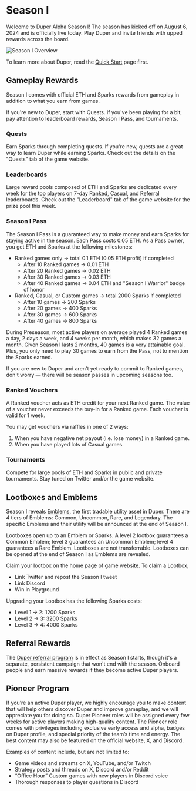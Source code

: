 # Season I

Welcome to Duper Alpha Season I! The season has kicked off on August 6, 2024 and is officially live today. Play Duper and invite friends with upped rewards across the board.

![Season I Overview](public/season-I.png "Season I Overview")

To learn more about Duper, read the [Quick Start](.) page first.

## Gameplay Rewards

Season I comes with official ETH and Sparks rewards from gameplay in addition to what you earn from games.

If you're new to Duper, start with Quests. If you've been playing for a bit, pay attention to leaderboard rewards, Season I Pass, and tournaments.

### Quests

Earn Sparks through completing quests. If you're new, quests are a great way to learn Duper while earning Sparks. Check out the details on the "Quests" tab of the game website.

### Leaderboards

Large reward pools composed of ETH and Sparks are dedicated every week for the top players on 7-day Ranked, Casual, and Referral leaderboards. Check out the "Leaderboard" tab of the game website for the prize pool this week.

### Season I Pass

The Season I Pass is a guaranteed way to make money and earn Sparks for staying active in the season. Each Pass costs 0.05 ETH. As a Pass owner, you get ETH and Sparks at the following milestones:

- Ranked games only -> total 0.1 ETH (0.05 ETH profit) if completed
  - After 10 Ranked games -> 0.01 ETH
  - After 20 Ranked games -> 0.02 ETH
  - After 30 Ranked games -> 0.03 ETH
  - After 40 Ranked games -> 0.04 ETH and "Season I Warrior" badge of honor
- Ranked, Casual, or Custom games -> total 2000 Sparks if completed
  - After 10 games -> 200 Sparks
  - After 20 games -> 400 Sparks
  - After 30 games -> 600 Sparks
  - After 40 games -> 800 Sparks

During Preseason, most active players on average played 4 Ranked games a day, 2 days a week, and 4 weeks per month, which makes 32 games a month. Given Season I lasts 2 months, 40 games is a very attainable goal. Plus, you only need to play 30 games to earn from the Pass, not to mention the Sparks earned.

If you are new to Duper and aren't yet ready to commit to Ranked games, don't worry — there will be season passes in upcoming seasons too.

### Ranked Vouchers

A Ranked voucher acts as ETH credit for your next Ranked game. The value of a voucher never exceeds the buy-in for a Ranked game. Each voucher is valid for 1 week.

You may get vouchers via raffles in one of 2 ways:

1. When you have negative net payout (i.e. lose money) in a Ranked game.
2. When you have played lots of Casual games.

### Tournaments

Compete for large pools of ETH and Sparks in public and private tournaments. Stay tuned on Twitter and/or the game website.

## Lootboxes and Emblems

Season I reveals [Emblems](/assets/emblems), the first tradable utility asset in Duper. There are 4 tiers of Emblems: Common, Uncommon, Rare, and Legendary. The specific Emblems and their utility will be announced at the end of Season I.

Lootboxes open up to an Emblem or Sparks. A level 2 lootbox guarantees a Common Emblem; level 3 guarantees an Uncommon Emblem; level 4 guarantees a Rare Emblem. Lootboxes are not transferrable. Lootboxes can be opened at the end of Season I as Emblems are revealed.

Claim your lootbox on the home page of game website. To claim a Lootbox,

- Link Twitter and repost the Season I tweet
- Link Discord
- Win in Playground

Upgrading your Lootbox has the following Sparks costs:

- Level 1 -> 2: 1200 Sparks
- Level 2 -> 3: 3200 Sparks
- Level 3 -> 4: 4000 Sparks

## Referral Rewards

The [Duper referral program](/referral) is in effect as Season I starts, though it's a separate, persistent campaign that won't end with the season. Onboard people and earn massive rewards if they become active Duper players.

## Pioneer Program

If you’re an active Duper player, we highly encourage you to make content that will help others discover Duper and improve gameplay, and we will appreciate you for doing so. Duper Pioneer roles will be assigned every few weeks for active players making high-quality content. The Pioneer role comes with privileges including exclusive early access and alpha, badges on Duper profile, and special priority of the team’s time and energy. The best content may also be featured on the official website, X, and Discord.

Examples of content include, but are not limited to:

- Game videos and streams on X, YouTube, and/or Twitch
- Strategy posts and threads on X, Discord and/or Reddit
- “Office Hour” Custom games with new players in Discord voice
- Thorough responses to player questions in Discord
